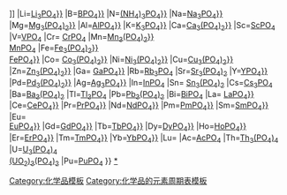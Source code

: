 {{周期表框架|[[磷酸盐|磷酸盐 PO<sub>4</sub><sup>3-</sup>]]|磷酸盐
|H=[[磷酸{{!}}{{nowrap|H<sub>3</sub>PO<sub>4</sub>}}]]
|Li=[[磷酸锂{{!}}{{nowrap|Li<sub>3</sub>PO<sub>4</sub>}}]]
|B=[[磷酸硼{{!}}{{nowrap|BPO<sub>4</sub>}}]]
|N=[[磷酸铵{{!}}{{nowrap|(NH<sub>4</sub>)<sub>3</sub>PO<sub>4</sub>}}]]
|Na=[[磷酸钠{{!}}{{nowrap|Na<sub>3</sub>PO<sub>4</sub>}}]]
|Mg=[[磷酸镁{{!}}{{nowrap|Mg<sub>3</sub>(PO<sub>4</sub>)<sub>2</sub>}}]]
|Al=[[磷酸铝{{!}}{{nowrap|AlPO<sub>4</sub>}}]]
|K=[[磷酸钾{{!}}{{nowrap|K<sub>3</sub>PO<sub>4</sub>}}]]
|Ca=[[磷酸钙{{!}}{{nowrap|Ca<sub>3</sub>(PO<sub>4</sub>)<sub>2</sub>}}]]
|Sc=[[磷酸钪|ScPO<sub>4</sub>]]
|V=[[磷酸钒(III)|VPO<sub>4</sub>]]
|Cr= [[磷酸铬|CrPO<sub>4</sub>]]
|Mn=[[磷酸锰{{!}}{{nowrap|Mn<sub>3</sub>(PO<sub>4</sub>)<sub>2</sub>}}]]<br>[[磷酸锰(III)|MnPO<sub>4</sub>]]
|Fe=[[磷酸亚铁{{!}}{{nowrap|Fe<sub>3</sub>(PO<sub>4</sub>)<sub>2</sub>}}]]<BR>[[磷酸铁{{!}}{{nowrap|FePO<sub>4</sub>}}]]
|Co= [[磷酸钴{{!}}{{nowrap|Co<sub>3</sub>(PO<sub>4</sub>)<sub>2</sub>}}]]
|Ni=[[磷酸镍{{!}}{{nowrap|Ni<sub>3</sub>(PO<sub>4</sub>)<sub>2</sub>}}]]
|Cu=[[磷酸铜{{!}}{{nowrap|Cu<sub>3</sub>(PO<sub>4</sub>)<sub>2</sub>}}]]
|Zn=[[磷酸锌{{!}}{{nowrap|Zn<sub>3</sub>(PO<sub>4</sub>)<sub>2</sub>}}]]
|Ga= [[磷酸镓{{!}}{{nowrap|GaPO<sub>4</sub>}}]]
|Rb=[[磷酸铷|Rb<sub>3</sub>PO<sub>4</sub>]]
|Sr=[[磷酸锶|Sr<sub>3</sub>(PO<sub>4</sub>)<sub>2</sub>]]
|Y=[[磷酸钇{{!}}{{nowrap|YPO<sub>4</sub>}}]]
|Pd=[[磷酸钯{{!}}{{nowrap|Pd<sub>3</sub>(PO<sub>4</sub>)<sub>2</sub>}}]]
|Ag=[[磷酸银{{!}}{{nowrap|Ag<sub>3</sub>PO<sub>4</sub>}}]]
|In=[[磷酸铟|InPO<sub>4</sub>]]
|Sn= [[磷酸亚锡|Sn<sub>3</sub>(PO<sub>4</sub>)<sub>2</sub>]]
|Cs=[[磷酸铯|Cs<sub>3</sub>PO<sub>4</sub>]]
|Ba=[[磷酸钡|Ba<sub>3</sub>(PO<sub>4</sub>)<sub>2</sub>]]
|Tl=[[磷酸亚铊|Tl<sub>3</sub>PO<sub>4</sub>]]
|Pb=[[磷酸铅|Pb<sub>3</sub>(PO<sub>4</sub>)<sub>2</sub>]]
|Bi=[[磷酸铋|BiPO<sub>4</sub>]]
|La= [[磷酸镧{{!}}{{nowrap|LaPO<sub>4</sub>}}]]
|Ce=[[磷酸铈{{!}}{{nowrap|CePO<sub>4</sub>}}]]
|Pr=[[磷酸镨{{!}}{{nowrap|PrPO<sub>4</sub>}}]]
|Nd=[[磷酸钕{{!}}{{nowrap|NdPO<sub>4</sub>}}]]
|Pm=[[磷酸钷{{!}}{{nowrap|PmPO<sub>4</sub>}}]]
|Sm=[[磷酸钐{{!}}{{nowrap|SmPO<sub>4</sub>}}]]
|Eu={{link-de|磷酸亚铕|Europium(II)-phosphat|Eu<sub>3</sub>(PO<sub>4</sub>)<sub>2</sub>}}<br>[[磷酸铕{{!}}{{nowrap|EuPO<sub>4</sub>}}]]
|Gd=[[磷酸钆{{!}}{{nowrap|GdPO<sub>4</sub>}}]]
|Tb=[[磷酸铽{{!}}{{nowrap|TbPO<sub>4</sub>}}]]
|Dy=[[磷酸镝{{!}}{{nowrap|DyPO<sub>4</sub>}}]]
|Ho=[[磷酸钬{{!}}{{nowrap|HoPO<sub>4</sub>}}]]
|Er=[[磷酸铒{{!}}{{nowrap|ErPO<sub>4</sub>}}]]
|Tm=[[磷酸铥{{!}}{{nowrap|TmPO<sub>4</sub>}}]]
|Yb=[[磷酸镱{{!}}{{nowrap|YbPO<sub>4</sub>}}]]
|Lu={{link-ru|磷酸镥|Фосфат лютеция|LuPO<sub>4</sub>}}
|Ac=[[磷酸锕|AcPO<sub>4</sub>]]
|Th=[[磷酸钍|Th<sub>3</sub>(PO<sub>4</sub>)<sub>4</sub>]]
|U=[[磷酸铀(IV)|U<sub>3</sub>(PO<sub>4</sub>)<sub>4</sub>]]<br>[[磷酸铀酰|(UO<sub>2</sub>)<sub>3</sub>(PO<sub>4</sub>)<sub>2</sub>]]
|Pu=[[磷酸钚(III)|PuPO<sub>4</sub>]]
}}<noinclude>
[[Category:化学品模板]]
[[Category:化学品的元素周期表模板]]
[[category:磷酸盐|*]]
</noinclude>
